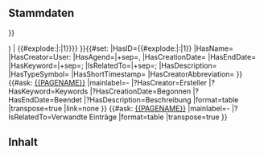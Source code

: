 <includeonly> 
== Stammdaten ==
{{Helper/UI/VE/Visible |content=Stammdaten bearbeiten}}
{{Helper/UI/VE/Hidden|content={{#formlink:form=ELN/Entry|link text=Stammdaten bearbeiten|link type=post button|target={{PAGENAME}}}}}}

<!-- <div style="float:right">
{{#ask: [[{{PAGENAME}}]]
|?HasKeyword
|format=tagcloud
|limit=2500
|link=all
|headers=show
|searchlabel=… further results
|tagorder=alphabetical
|template=Tagcloud.tag.title
|increase=log
|widget=sphere
|height=200
|width=200
|mincount=1
|minsize=70
|maxsize=220
|maxtags=1000
}}
</div> -->{{DISPLAYTITLE: {{#if: {{{name|}}}|{{{name|}}} ({{#explode:{{PAGENAME}}|:|1}}) | {{#explode:{{PAGENAME}}|:|1}}}}
}}{{#set:
|HasID={{#explode:{{PAGENAME}}|:|1}}
|HasName={{{name|}}}
|HasCreator=User:{{{creator|}}}
|HasAgend={{{agents|}}}|+sep=,
|HasCreationDate={{{start_date|}}}
|HasEndDate={{{end_date|}}}
|HasKeyword={{{keywords|}}}|+sep=;
|IsRelatedTo={{{related_entries|}}}|+sep=;
|HasDescription={{{description|}}}
|HasTypeSymbol={{{type_symbol|}}}
|HasShortTimestamp={{{short_timestamp|}}}
|HasCreatorAbbreviation={{{creator_abbreviation|}}}
}}{{#ask: [[{{PAGENAME}}]]
|mainlabel=-
|?HasCreator=Ersteller
|?HasKeyword=Keywords
|?HasCreationDate=Begonnen
|?HasEndDate=Beendet
|?HasDescription=Beschreibung
|format=table
|transpose=true
|link=none
}}
{{#ask: [[{{PAGENAME}}]]
|mainlabel=-
|?IsRelatedTo=Verwandte Einträge
|format=table
|transpose=true
}}
== Inhalt ==
{{Helper/UI/VE/EditButton}}
<!-- <inputbox>
type=create
default={{FULLPAGENAME}}
buttonlabel=Inhalt bearbeiten
hidden=yes
</inputbox> -->

</includeonly>